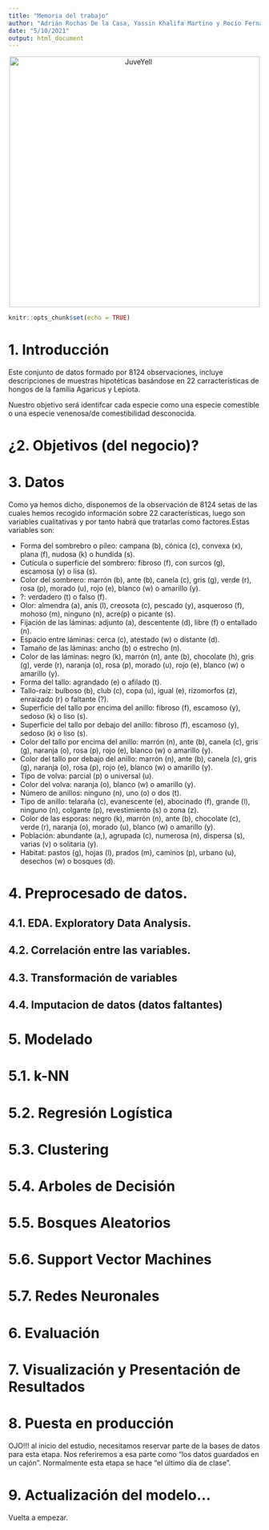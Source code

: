 ```yaml
---
title: "Memoria del trabajo"
author: "Adrián Rochas De la Casa, Yassin Khalifa Martino y Rocío Fernández Cebrián"
date: "5/10/2021"
output: html_document
---
```

<div>
<p style = 'text-align:center;'>
<img src="https://static1.elcorreo.com/www/multimedia/202010/15/media/cortadas/setas1-kxnG-U12046697641310-984x468@RC.jpg" alt="JuveYell" width="500px">
</p>
</div>

```r
knitr::opts_chunk$set(echo = TRUE)
```

# 1. Introducción

Este conjunto de datos formado por 8124 observaciones, incluye descripciones de muestras hipotéticas basándose en 22 carracterísticas de hongos de la familia Agaricus y Lepiota.

Nuestro objetivo será identifcar cada especie como una especie comestible o una especie venenosa/de comestibilidad desconocida.


# ¿2. Objetivos (del negocio)?

# 3. Datos 

Como ya hemos dicho, disponemos de la observación de 8124 setas de las cuales hemos recogido información sobre 22 características, luego son variables cualitativas y por tanto habrá que tratarlas como factores.Estas variables son:

 + Forma del sombrebro o píleo: campana (b), cónica (c), convexa (x), plana (f), nudosa (k) o hundida (s).
 + Cutícula o superficie del sombrero: fibroso (f), con surcos (g), escamosa (y) o lisa (s).
 + Color del sombrero: marrón (b), ante (b), canela (c), gris (g), verde (r), rosa (p), morado (u), rojo (e), blanco (w) o amarillo (y).
 + ?: verdadero (t) o falso (f).
 + Olor: almendra (a), anís (l), creosota (c), pescado (y), asqueroso (f), mohoso (m), ninguno (n), acre(p) o picante (s).
 + Fijación de las láminas: adjunto (a), descentente (d), libre (f) o entallado (n).
 + Espacio entre láminas: cerca (c), atestado (w) o distante (d).
 + Tamaño de las láminas: ancho (b) o estrecho (n).
 + Color de las láminas: negro (k), marrón (n), ante (b), chocolate (h), gris (g), verde (r), naranja (o), rosa (p), morado (u), rojo (e), blanco (w) o amarillo (y).
 + Forma del tallo: agrandado (e) o afilado (t).
 + Tallo-raíz: bulboso (b), club (c), copa (u), igual (e), rizomorfos (z), enraizado (r) o faltante (?).
 + Superficie del tallo por encima del anillo: fibroso (f), escamoso (y), sedoso (k) o liso (s).
 + Superficie del tallo por debajo del anillo: fibroso (f), escamoso (y), sedoso (k) o liso (s).
 + Color del tallo por encima del anillo: marrón (n), ante (b), canela (c), gris (g), naranja (o), rosa (p), rojo (e), blanco (w) o amarillo (y).
 + Color del tallo por debajo del anillo: marrón (n), ante (b), canela (c), gris (g), naranja (o), rosa (p), rojo (e), blanco (w) o amarillo (y).
 + Tipo de volva: parcial (p) o universal (u).
 + Color del volva: naranja (o), blanco (w) o amarillo (y).
 + Número de anillos: ninguno (n), uno (o) o dos (t).
 + Tipo de anillo: telaraña (c), evanescente (e), abocinado (f), grande (l), ninguno (n), colgante (p), revestimiento (s) o zona (z).
 + Color de las esporas: negro (k), marrón (n), ante (b), chocolate (c), verde (r), naranja (o), morado (u), blanco (w) o amarillo (y).
 + Población: abundante (a,), agrupada (c), numerosa (n), dispersa (s), varias (v) o solitaria (y).
 + Habitat: pastos (g), hojas (l), prados (m), caminos (p), urbano (u), desechos (w) o bosques (d).
 
 
# 4. Preprocesado de datos.

## 4.1. EDA. Exploratory Data Analysis.

## 4.2. Correlación entre las variables.

## 4.3. Transformación de variables

## 4.4. Imputacion de datos (datos faltantes)

# 5. Modelado

# 5.1. k-NN
# 5.2. Regresión Logística
# 5.3. Clustering
# 5.4. Arboles de Decisión
# 5.5. Bosques Aleatorios
# 5.6. Support Vector Machines
# 5.7. Redes Neuronales

# 6. Evaluación


# 7. Visualización y Presentación de Resultados

# 8. Puesta en producción
OJO!!! al inicio del estudio, necesitamos reservar parte de la bases de datos para esta etapa. Nos referiremos a esa parte como "los datos guardados en un cajón". Normalmente esta etapa se hace "el último día de clase".

# 9. Actualización del modelo...
Vuelta a empezar.